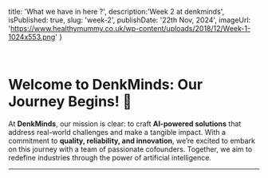   title: 'What we have in here ?',
  description:'Week 2 at denkminds',
  isPublished: true,
  slug: 'week-2',
  publishDate: '22th Nov, 2024',
  imageUrl: 'https://www.healthymummy.co.uk/wp-content/uploads/2018/12/Week-1-1024x553.png'
}

<br />

# Welcome to DenkMinds: Our Journey Begins! 🌟

At **DenkMinds**, our mission is clear: to craft **AI-powered solutions** that address real-world challenges and make a tangible impact. With a commitment to **quality, reliability, and innovation**, we’re excited to embark on this journey with a team of passionate cofounders. Together, we aim to redefine industries through the power of artificial intelligence.

---